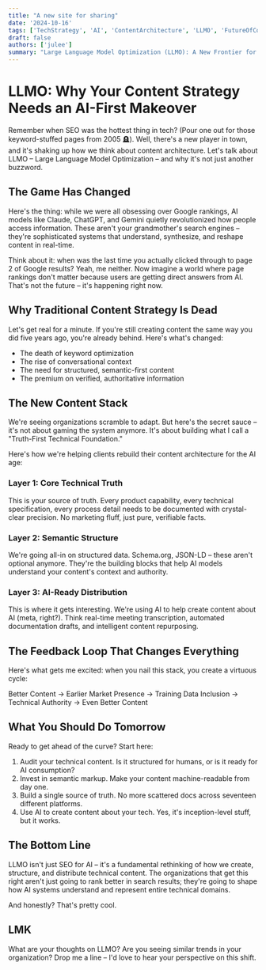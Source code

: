 ```yaml
---
title: "A new site for sharing"
date: '2024-10-16'
tags: ['TechStrategy', 'AI', 'ContentArchitecture', 'LLMO', 'FutureOfContent']
draft: false
authors: ['julee']
summary: "Large Language Model Optimization (LLMO): A New Frontier for Technical Content"
---
```


# LLMO: Why Your Content Strategy Needs an AI-First Makeover

Remember when SEO was the hottest thing in tech? (Pour one out for those keyword-stuffed pages from 2005 🪦). Well, there's a new player in town, and it's shaking up how we think about content architecture. Let's talk about LLMO – Large Language Model Optimization – and why it's not just another buzzword.

## The Game Has Changed

Here's the thing: while we were all obsessing over Google rankings, AI models like Claude, ChatGPT, and Gemini quietly revolutionized how people access information. These aren't your grandmother's search engines – they're sophisticated systems that understand, synthesize, and reshape content in real-time.

Think about it: when was the last time you actually clicked through to page 2 of Google results? Yeah, me neither. Now imagine a world where page rankings don't matter because users are getting direct answers from AI. That's not the future – it's happening right now.

## Why Traditional Content Strategy Is Dead

Let's get real for a minute. If you're still creating content the same way you did five years ago, you're already behind. Here's what's changed:

* The death of keyword optimization
* The rise of conversational context
* The need for structured, semantic-first content
* The premium on verified, authoritative information

## The New Content Stack

We're seeing organizations scramble to adapt. But here's the secret sauce – it's not about gaming the system anymore. It's about building what I call a "Truth-First Technical Foundation."

Here's how we're helping clients rebuild their content architecture for the AI age:

### Layer 1: Core Technical Truth

This is your source of truth. Every product capability, every technical specification, every process detail needs to be documented with crystal-clear precision. No marketing fluff, just pure, verifiable facts.

### Layer 2: Semantic Structure

We're going all-in on structured data. Schema.org, JSON-LD – these aren't optional anymore. They're the building blocks that help AI models understand your content's context and authority.

### Layer 3: AI-Ready Distribution

This is where it gets interesting. We're using AI to help create content about AI (meta, right?). Think real-time meeting transcription, automated documentation drafts, and intelligent content repurposing.

## The Feedback Loop That Changes Everything

Here's what gets me excited: when you nail this stack, you create a virtuous cycle:

Better Content → Earlier Market Presence → 
Training Data Inclusion → Technical Authority → 
Even Better Content

## What You Should Do Tomorrow

Ready to get ahead of the curve? Start here:

1. Audit your technical content. Is it structured for humans, or is it ready for AI consumption?
2. Invest in semantic markup. Make your content machine-readable from day one.
3. Build a single source of truth. No more scattered docs across seventeen different platforms.
4. Use AI to create content about your tech. Yes, it's inception-level stuff, but it works.

## The Bottom Line

LLMO isn't just SEO for AI – it's a fundamental rethinking of how we create, structure, and distribute technical content. The organizations that get this right aren't just going to rank better in search results; they're going to shape how AI systems understand and represent entire technical domains.

And honestly? That's pretty cool.

## LMK

What are your thoughts on LLMO? Are you seeing similar trends in your organization? Drop me a line – I'd love to hear your perspective on this shift.


